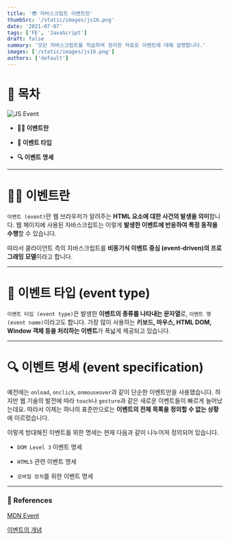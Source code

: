 ```yaml
---
title: '😎 자바스크립트 이벤트란'
thumbSrc: '/static/images/js16.png'
date: '2021-07-07'
tags: ['FE', 'JavaScript']
draft: false
summary: '모던 자바스크립트를 학습하며 정리한 자료로 이벤트에 대해 설명합니다.'
images: ['/static/images/js16.png']
authors: ['default']
---
```


# 📌 목차

![JS Event](/static/images/js16.png)

- **💁🏻 이벤트란**

- **🔖 이벤트 타입**

- **🔍 이벤트 명세**

---

# 💁🏻 이벤트란

`이벤트 (event)`란 웹 브라우저가 알려주는 **HTML 요소에 대한 사건의 발생을 의미**합니다. 웹 페이지에 사용된 자바스크립트는 이렇게 **발생한 이벤트에 반응하여 특정 동작을 수행**할 수 있습니다.

따라서 클라이언트 측의 자바스크립트를 **비동기식 이벤트 중심 (event-driven)의 프로그래밍 모델**이라고 합니다.

---

# 🔖 이벤트 타입 (event type)

`이벤트 타입 (event type)`은 발생한 **이벤트의 종류를 나타내는 문자열**로, `이벤트 명 (event name)`이라고도 합니다. 가장 많이 사용하는 **키보드, 마우스, HTML DOM, Window 객체 등을 처리하는 이벤트**가 폭넓게 제공되고 있습니다.

---

# 🔍 이벤트 명세 (event specification)

예전에는 `onload`, `onclick`, `onmouseover`과 같이 단순한 이벤트만을 사용했습니다. 하지만 웹 기술의 발전에 따라 `touch`나 `gesture`과 같은 새로운 이벤트들이 빠르게 늘어났는데요. 따라서 이제는 하나의 표준만으로는 **이벤트의 전체 목록을 정의할 수 없는 상황**에 이르렀습니다.

이렇게 방대해진 이벤트를 위한 명세는 현재 다음과 같이 나누어져 정의되어 있습니다.

- `DOM Level 3` 이벤트 명세

- `HTML5` 관련 이벤트 명세

- `모바일 장치`를 위한 이벤트 명세

---

### 🔗 References

[MDN Event](https://developer.mozilla.org/en-US/docs/Web/API/Event)

[이벤트의 개념](http://tcpschool.com/javascript/js_event_concept)
